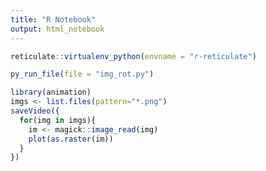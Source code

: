 ```yaml
---
title: "R Notebook"
output: html_notebook
---
```


```r
reticulate::virtualenv_python(envname = "r-reticulate")
```

```r
py_run_file(file = "img_rot.py")
```

```r
library(animation)
imgs <- list.files(pattern="*.png")
saveVideo({
  for(img in imgs){
    im <- magick::image_read(img)
    plot(as.raster(im))
  }  
})
```


